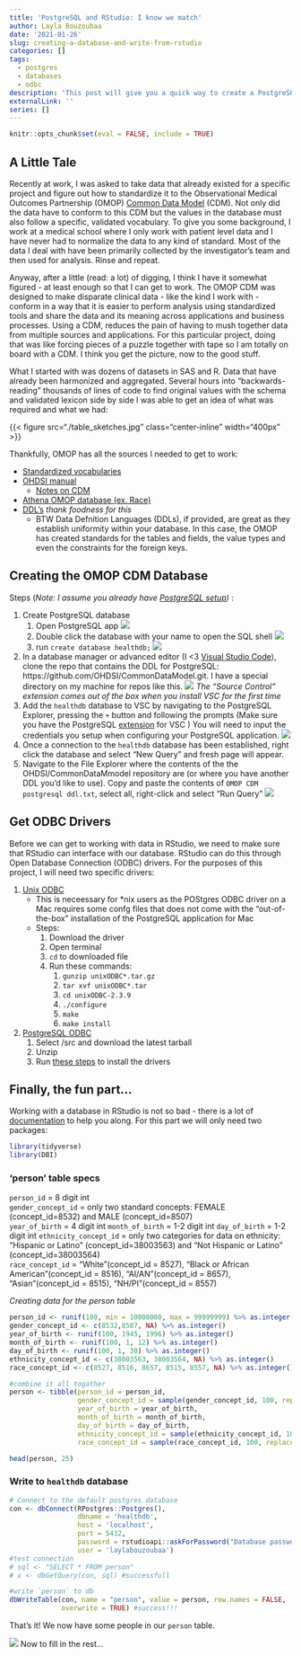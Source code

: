 ```yaml
---
title: 'PostgreSQL and RStudio: I know we match'
author: Layla Bouzoubaa
date: '2021-01-26'
slug: creating-a-database-and-write-from-rstudio
categories: []
tags:
  - postgres
  - databases
  - odbc
description: 'This post will give you a quick way to create a PostgreSQL database, setup the ODBC drivers (*inx), connect to it from RStudio and write a dataframe to it.'
externalLink: ''
series: []
---
```


```r
knitr::opts_chunk$set(eval = FALSE, include = TRUE)
```

## A Little Tale

Recently at work, I was asked to take data that already existed for a specific project and figure out how to standardize it to the Observational Medical Outcomes Partnership (OMOP) [Common Data Model](https://www.ohdsi.org/data-standardization/the-common-data-model/) (CDM). Not only did the data have to conform to this CDM but the values in the database must also follow a specific, validated vocabulary. To give you some background, I work at a medical school where I only work with patient level data and I have never had to normalize the data to any kind of standard. Most of the data I deal with have been primarily collected by the investigator's team and then used for analysis. Rinse and repeat.

Anyway, after a little (read: a lot) of digging, I think I have it somewhat figured - at least enough so that I can get to work. The OMOP CDM was designed to make disparate clinical data - like the kind I work with - conform in a way that it is easier to perform analysis using standardized tools and share the data and its meaning across applications and business processes. Using a CDM, reduces the pain of having to mush together data from multiple sources and applications. For this particular project, doing that was like forcing pieces of a puzzle together with tape so I am totally on board with a CDM. I think you get the picture, now to the good stuff.

What I started with was dozens of datasets in SAS and R. Data that have already been harmonized and aggregated. Several hours into "backwards-reading" thousands of lines of code to find original values with the schema and validated lexicon side by side I was able to get an idea of what was required and what we had:

{{< figure src="./table_sketches.jpg" class="center-inline" width="400px" >}}

Thankfully, OMOP has all the sources I needed to get to work: 

* [Standardized vocabularies](https://www.ohdsi.org/web/wiki/doku.php?id=documentation:vocabulary:sidebar)  
* [OHDSI manual](https://ohdsi.github.io/TheBookOfOhdsi/) 
  * [Notes on CDM](https://ohdsi.github.io/TheBookOfOhdsi/CommonDataModel.html#cdm-standardized-tables)
* [Athena OMOP database (ex. Race)](https://athena.ohdsi.org/search-terms/terms?invalidReason=Valid&standardConcept=Standard&vocabulary=Race&page=1&pageSize=15&query=)
* [DDL's](https://github.com/OHDSI/CommonDataModel) *thank foodness for this*
  * BTW Data Defnition Languages (DDLs), if provided, are great as they establish uniformity within your database. In this case, the OMOP has created standards for the tables and fields, the value types and even the constraints for the foreign keys.

## Creating the OMOP CDM Database
Steps (*Note: I assume you already have [PostgreSQL setup](https://www.postgresql.org/docs/13/installation.html))* :  

1. Create PostgreSQL database  
    1. Open PostgreSQL app 
    ![](open_postgres.png)
    2. Double click the database with your name to open the SQL shell
    ![](postgres_app.png)
    3. run `create database healthdb;`
    ![](sql_shell.png)
2. In a database manager or advanced editor (I <3 [Visual Studio Code](https://code.visualstudio.com/)), clone the repo that contains the DDL for PostgreSQL: https://github.com/OHDSI/CommonDataModel.git. I have a special directory on my machine for repos like this. ![](vsc_clone.png) *The "Source Control" extension comes out of the box when you install VSC for the first time*
3. Add the `healthdb` database to VSC by navigating to the PostgreSQL Explorer, pressing the `+` button and following the prompts (Make sure you have the PostgreSQL [extension](https://marketplace.visualstudio.com/items?itemName=ckolkman.vscode-postgres) for VSC ) You will need to input the credentials you setup when configuring your PostgreSQL application.
 ![](connect_db.gif)
5. Once a connection to the `healthdb` database has been established, right click the database and select "New Query" and fresh page will appear.
6. Navigate to the File Explorer where the contents of the the OHDSI/CommonDataMmodel repository are (or where you have another DDL you'd like to use). Copy and paste the contents of `OMOP CDM postgresql ddl.txt`, select all, right-click and select "Run Query" ![](run_ddl.gif)

## Get ODBC Drivers

Before we can get to working with data in RStudio, we need to make sure that RStudio can interface with our database. RStudio can do this through Open Database Connection (ODBC) drivers. For the purposes of this project, I will need two specific drivers:  

1. [Unix ODBC](http://www.unixodbc.org/ )
   * This is neceessary for *nix users as the POStgres ODBC driver on a Mac requires some confg files that does not come with the "out-of-the-box" installation of the PostgreSQL application for Mac
   * Steps:
     1. Download the driver
     2. Open terminal
     3. `cd` to downloaded file
     4. Run these commands:
        1. `gunzip unixODBC*.tar.gz`
        2. `tar xvf unixODBC*.tar`
        3. `cd unixODBC-2.3.9`
        4. `./configure`
        5. `make`
        6. `make install`
2. [PostgreSQL ODBC](https://odbc.postgresql.org/ )
   1. Select /src and download the latest tarball
   2. Unzip
   3. Run [these steps](https://odbc.postgresql.org/docs/unix-compilation.html ) to install the drivers 

## Finally, the fun part...

Working with a database in RStudio is not so bad - there is a lot of [documentation](https://db.rstudio.com/) to help you along. For this part we will only need two packages:

```r
library(tidyverse)
library(DBI)
```

### 'person' table specs
`person_id` = 8 digit int  
`gender_concept_id` = only two standard concepts: FEMALE (concept_id=8532) and MALE (concept_id=8507)  
`year_of_birth` = 4 digit int
`month_of_birth` = 1-2 digit int
`day_of_birth` = 1-2 digit int
`ethnicity_concept_id` = only two categories for data on ethnicity: “Hispanic or Latino” (concept_id=38003563) and “Not Hispanic or Latino” (concept_id=38003564)  
`race_concept_id` = "White"(concept_id = 8527), "Black or African American"(concept_id = 8516), "AI/AN"(concept_id = 8657), "Asian"(concept_id = 8515), "NH/PI"(concept_id = 8557)

*Creating data for the person table*

```r
person_id <- runif(100, min = 10000000, max = 99999999) %>% as.integer()
gender_concept_id <- c(8532,8507, NA) %>% as.integer()
year_of_birth <- runif(100, 1945, 1996) %>% as.integer()
month_of_birth <- runif(100, 1, 12) %>% as.integer()
day_of_birth <- runif(100, 1, 30) %>% as.integer()
ethnicity_concept_id <- c(38003563, 38003564, NA) %>% as.integer()
race_concept_id <- c(8527, 8516, 8657, 8515, 8557, NA) %>% as.integer()

#combine it all togather
person <- tibble(person_id = person_id,
                 gender_concept_id = sample(gender_concept_id, 100, replace = TRUE),
                 year_of_birth = year_of_birth,
                 month_of_birth = month_of_birth,
                 day_of_birth = day_of_birth,
                 ethnicity_concept_id = sample(ethnicity_concept_id, 100, replace = TRUE),
                 race_concept_id = sample(race_concept_id, 100, replace = TRUE))

head(person, 25)
```

### Write to `healthdb` database

```r
# Connect to the default postgres database
con <- dbConnect(RPostgres::Postgres(),
                 dbname = 'healthdb',
                 host = 'localhost',
                 port = 5432,
                 password = rstudioapi::askForPassword("Database password"),
                 user = 'laylabouzoubaa')
#test connection
# sql <- "SELECT * FROM person"
# x <- dbGetQuery(con, sql) #successfull

#write `person` to db
dbWriteTable(con, name = "person", value = person, row.names = FALSE, 
             overwrite = TRUE) #success!!!
```

That's it! We now have some people in our `person` table. 

![](person_table.png)
Now to fill in the rest...

